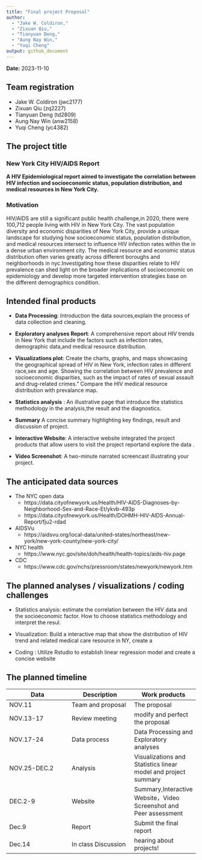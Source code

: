 ```yaml
---
title: "Final project Proposal"
author: 
  - "Jake W. Coldiron,"
  - "Zixuan Qiu,"
  - "Tianyuan Deng,"
  - "Aung Nay Win,"
  - "Yuqi Cheng"
output: github_document
---
```


**Date:** 2023-11-10


## Team registration 
* Jake W. Coldiron (jwc2177)
* Zixuan Qiu (zq2227)
* Tianyuan Deng (td2809)
* Aung Nay Win (anw2158)
* Yuqi Cheng (yc4382)

## The project title
### **New York City  HIV/AIDS Report**
**A HIV Epidemiological report aimed to investigate the correlation between HIV infection and socioeconomic status, population distribution, and medical resources in New York City.**

### Motivation 
  HIV/AIDS are still  a significant public health challenge,in 2020, there were 100,712 people living with HIV in New York City. The vast population diversity and economic disparities of New York City, provide a unique landscape for studying how socioeconomic status, population distribution, and medical resources intersect to influence HIV infection rates within the in a dense urban environment city.
  The medical resource and economic status distribution often varies greatly across different boroughs and neighborhoods in nyc.Investigating how these disparities relate to HIV prevalence can shed light on the broader implications of socioeconomic on epidemiology and develop more targeted intervention strategies base on the different demographics condition. 

## Intended final products

* **Data  Processing**: Introduction the data sources,explain the process of data collection and cleaning. 

*  **Exploratory analyses Report**: A comprehensive report about  HIV trends in New York that include the factors such as infection rates, demographic data,and medical resource distribution.

* **Visualizations plot**: Create the  charts, graphs, and maps showcasing the geographical spread of HIV in New York, infection rates in different race,sex and age. Showing the correlation between HIV prevalence and socioeconomic disparities, such as the impact of rates of sexual assault and drug-related crimes." Compare the HIV medical resource distribution with prevalance map.  

* **Statistics analysis** : An illustrative page that introduce the  statistics methodology in the analysis,the result and the diagnostics. 

* **Summary** A concise summary highlighting key findings, result and discussion of project.  
 
*  **Interactive Website**: A interactive website integrated the project products that allow users to visit the project reportand explore the data . 

* **Video Screenshot**: A two-minute narrated screencast illustrating your project.



## The anticipated data sources
* The NYC open data
  * https://data.cityofnewyork.us/Health/HIV-AIDS-Diagnoses-by-Neighborhood-Sex-and-Race-Et/ykvb-493p
  * https://data.cityofnewyork.us/Health/DOHMH-HIV-AIDS-Annual-Report/fju2-rdad

* AIDSVu
   * https://aidsvu.org/local-data/united-states/northeast/new-york/new-york-county/new-york-city/
* NYC health
  * https://www.nyc.gov/site/doh/health/health-topics/aids-hiv.page
* CDC
  * https://www.cdc.gov/nchs/pressroom/states/newyork/newyork.htm


## The planned analyses / visualizations / coding challenges

* Statistics analysis: estimate the correlation between the HIV data and the socioeconomic factor. How to choose statistics methodology  and interpret the resul. 

* Visualization: Build a interactive map that show the distribution of HIV trend and related medical care resource in NY, create a 

* Coding : Utilize Rstudio to establish linear regression model and  create a concise website

## The planned timeline 

| Data   |  Description   | Work products   |
|---------|---------|---------|
|NOV.11| Team and  proposal | The  proposal |
|NOV.13-17 | Review meeting  | modify and perfect the proposal |
|NOV.17-24  | Data process  | Data  Processing and Exploratory analyses  |
|NOV.25-DEC.2  | Analysis | Visualizations and Statistics linear model and project summary |
|DEC.2-9  | Website |Summary,Interactive Website，Video Screenshot and Peer assessment |
|Dec.9  | Report | Submit the final report |
|Dec.14  |  In class Discussion  | hearing about projects!  |
